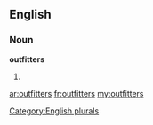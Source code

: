 ==English==

===Noun===
'''outfitters'''

# {{plural of|[[outfitter]]}}

[[Category:English plurals]]

[[ar:outfitters]]
[[fr:outfitters]]
[[my:outfitters]]